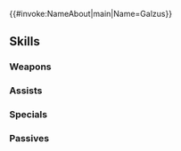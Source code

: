 {{#invoke:NameAbout|main|Name=Galzus}}{{HeroPage Tabs}}
{{Hero Infobox
|Name=Galzus
|Title=Dark Blade of Od
|WeaponType=Red Sword
|MoveType=Infantry
|Origin=Fire Emblem: Thracia 776
|Gender=Male
|actorEN=Bryan Huey
|actorJP=近藤隆
|artist=チーコ
|randomStartTime=2022-04-18T07:00:00Z
|additionDate=March 18, 2022
|releaseDate=March 18, 2022
|poolDate=April 7, 2022
|poolRarities=5
|cv1=4
|cv2=5901000
|TagID=ガルザス
|InternalID=784
|Properties=specRate_202502
|description=Lives the life of a mercenary, searching for the daughter that was stolen from him. Both of them carry the blood of Od, the Sword Saint. Appears in Fire Emblem: Thracia 776.
}}
{{Stats Page
|Lv1HP=18|Lv1ATK=10|Lv1SPD=11|Lv1DEF=10|Lv1RES=5
|GRHP=50|GRATK=75|GRSPD=70|GRDEF=60|GRRES=40
}}
==Skills==
===Weapons===
{{Weapons Table
|weapon1=Iron Sword
|weapon1Default=1
|weapon1Unlock=1
|weapon2=Steel Sword
|weapon2Default=2
|weapon2Unlock=2
|weapon3=Rein Sword
|weapon3Default=4
|weapon3Unlock=3
|weapon4=Rein Sword+
|weapon4Default=5
|weapon4Unlock=5
}}
===Assists===
{{Assists Table}}
===Specials===
{{Specials Table
|special1=New Moon
|special1Default=4
|special1Unlock=3
|special2=Luna
|special2Unlock=4
}}
===Passives===
{{Passives Table
|passiveA1=Darting Blow 1
|passiveA2=Swift Sparrow 1
|passiveA3=Swift Sparrow 2
|passiveA4=Surge Sparrow
|passiveA1Unlock=2
|passiveA2Unlock=3
|passiveA3Unlock=4
|passiveA4Unlock=5
|passiveB1=Null Follow-Up 1
|passiveB2=Null Follow-Up 2
|passiveB3=Null Follow-Up 3
|passiveB1Unlock=1
|passiveB2Unlock=2
|passiveB3Unlock=4
}}
{{Heroes Navbox}}